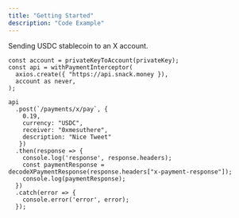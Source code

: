 ```yaml
---
title: "Getting Started"
description: "Code Example"
---
```



Sending USDC stablecoin to an X account. 

```
const account = privateKeyToAccount(privateKey);
const api = withPaymentInterceptor(
  axios.create({ "https://api.snack.money }),
  account as never,
);

api
  .post(`/payments/x/pay`, {
    0.19,
    currency: "USDC",
    receiver: "0xmesuthere",
    description: "Nice Tweet"
   })
  .then(response => {
    console.log('response', response.headers);
    const paymentResponse = decodeXPaymentResponse(response.headers["x-payment-response"]);
    console.log(paymentResponse);
  })
  .catch(error => {
    console.error('error', error);
  });

```